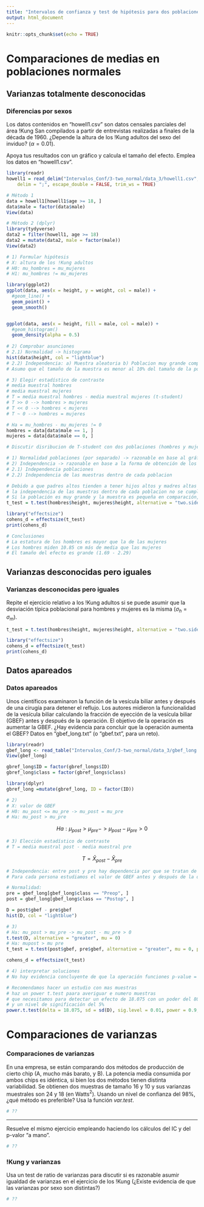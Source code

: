 ```yaml
---
title: "Intervalos de confianza y test de hipótesis para dos poblaciones normales"
output: html_document
---
```


```r
knitr::opts_chunk$set(echo = TRUE)
```

# Comparaciones de medias en poblaciones normales
## Varianzas totalmente desconocidas

### Diferencias por sexos
Los datos contenidos en "howell1.csv" son datos censales parciales del
área !Kung San compilados a partir de entrevistas realizadas a finales de la década
de 1960. ¿Depende la altura de los !Kung adultos del sexo del inviduo? ($\alpha=0.01$). 

Apoya tus resultados con un gráfico y calcula el tamaño del efecto. Emplea 
los datos en "howell1.csv".

```r
library(readr)
howell1 = read_delim("Intervalos_Conf/3-two_normal/data_3/howell1.csv", 
    delim = ";", escape_double = FALSE, trim_ws = TRUE)

# Método 1
data = howell1[howell1$age >= 18, ]
data$male = factor(data$male)
View(data)

# Método 2 (dplyr)
library(tydyverse)
data2 = filter(howell1, age >= 18) 
data2 = mutate(data2, male = factor(male)) 
View(data2)

# 1) Formular hipótesis
# X: altura de los !Kung adultos
# H0: mu_hombres = mu_mujeres
# H1: mu_hombres != mu_mujeres

library(ggplot2)
ggplot(data, aes(x = height, y = weight, col = male)) + 
  #geom_line() +
  geom_point() +
  geom_smooth() 


ggplot(data, aes(x = height, fill = male, col = male)) + 
  #geom_histogram()
  geom_density(alpha = 0.5)
  
# 2) Comprobar asunciones
# 2.1) Normalidad -> histograma
hist(data$height, col = "lightblue")
# 2.2) Independencia: a) Muestra aleatoria b) Poblacion muy grande comparado con la muestra
# Asumo que el tamaño de la muestra es menor al 10% del tamaño de la poblacion

# 3) Elegir estadístico de contraste 
# media muestral hombres
# media muestral mujeres 
# T = media muestral hombres - media muestral mujeres (t-student)
# T >> 0 --> hombres > mujeres
# T << 0 --> hombres < mujeres
# T ~ 0 --> hombres = mujeres

# Ha = mu_hombres - mu_mujeres != 0
hombres = data[data$male == 1, ]
mujeres = data[data$male == 0, ]

# Discutir disribucion de T-student con dos poblaciones (hombres y mujeres)

# 1) Normalidad poblaciones (por separado) -> razonable en base al gráfico
# 2) Independencia -> razonable en base a la forma de obtención de los datos
# 2.1) Independencia poblaciones
# 2.2) Independencia de las muestras dentro de cada poblacion

# Debido a que padres altos tienden a tener hijos altos y madres altas tienden a tener hijas altas
# la independencia de las muestras dentro de cada poblacion no se cumple (2.1/2.2)
# Si la población es muy grande y la muestra es pequeña en comparación, la asunción de independencia si es razonable ppor que será dificil que miembros de una misma familia estén en la muestra.
t_test = t.test(hombres$height, mujeres$height, alternative = "two.sided", conf.level = 0.99, mu = 0)

library("effectsize")
cohens_d = effectsize(t_test)
print(cohens_d)

# Conclusiones
# La estatura de los hombres es mayor que la de las mujeres
# Los hombres miden 10.85 cm más de media que las mujeres
# El tamaño del efecto es grande (1.69 - 2.29)
```


## Varianzas desconocidas pero iguales
### Varianzas desconocidas pero iguales
Repite el ejercicio relativo a los !Kung adultos si se puede asumir que 
la desviación típica poblacional para hombres y mujeres es la misma 
($\sigma_h = \sigma_m$).

```r
t_test = t.test(hombres$height, mujeres$height, alternative = "two.sided", conf.level = 0.99, mu = 0, var.equal = TRUE)

library("effectsize")
cohens_d = effectsize(t_test)
print(cohens_d)
```


## Datos apareados
### Datos apareados
Unos científicos examinaron la función de la vesícula biliar antes y 
después de una cirugía  para detener el reflujo. Los autores midieron 
la funcionalidad de la vesícula biliar calculando la fracción de eyección de
la vesícula biliar (GBEF) antes y después de la operación. El objetivo de la 
operación es aumentar la GBEF. ¿Hay evidencia para concluir que la operación 
aumenta el GBEF? Datos en "gbef\_long.txt" (o "gbef.txt", para un reto).

```r
library(readr)
gbef_long <- read_table("Intervalos_Conf/3-two_normal/data_3/gbef_long.csv")
View(gbef_long)

gbref_long$ID = factor(gbref_longs$ID)
gbref_long$class = factor(gbref_longs$class)

library(dplyr)
gbref_long =mutate(gbref_long, ID = factor(ID))

# 2) 
# X: valor de GBEF
# H0: mu_post <= mu_pre -> mu_post = mu_pre
# Ha: mu_post > mu_pre
```
$$Ha: \mu_{post} > \mu_{pre} -> \mu_{post} - \mu_{pre} > 0$$
```r
# 3) Elección estadístico de contraste
# T = media muestral post - media muestral pre
```
$$T = \bar{X}_{post} - \bar{X}_{pre}$$
```r
# Independencia: entre post y pre hay dependencia por que se tratan de datos apareados
# Para cada persona estudiamos el valor de GBEF antes y después de la operación

# Normalidad:
pre = gbef_long[gbef_long$class == "Preop", ]
post = gbef_long[gbef_long$class == "Postop", ]

D = post$gbef - pre$gbef
hist(D, col = "lightblue")

# 3) 
# Ha: mu_post > mu_pre -> mu_post - mu_pre > 0
t.test(D, alternative = "greater", mu = 0)
# Ha: mupost > mu pre
t_test = t.test(post$gbef, pre$gbef, alternative = "greater", mu = 0, paired = TRUE)

cohens_d = effectsize(t_test)

# 4) interpretar soluciones
# No hay evidencia concluyente de que la operación funciones p-value = 0.04086, sin embargo parace prometedora ya que la ganancia de gbef media es de 18.075. Además este efecto puede tener relevancia pratica ya que corresponde con un tamaño de efecto medio (0.5), aunque 95% IC (o.03-Inf)

# Recomendamos hacer un estudio con mas muestras 
# haz un power t.test paara averiguar e numero muestras
# que necesitamos para detectar un efecto de 18.075 con un poder del 80%
# y un nivel de significación del 5%
power.t.test(delta = 18.075, sd = sd(D), sig.level = 0.01, power = 0.9, type = "paired", alternative = "one.sided")
```
# Comparaciones de varianzas

### Comparaciones de varianzas
En una empresa, se están comparando dos métodos de producción de cierto chip 
(A, mucho más barato, y B). La potencia media consumida por ambos chips es 
idéntica, si bien los dos métodos tienen distinta variabilidad. Se obtienen 
dos muestras de tamaño 16 y 10 y sus varianzas muestrales son
$24$ y $18$ (en Watts$^2$). Usando un nivel de confianza del 98\%, ¿qué método 
es preferible? Usa la función *var.test*.

```r
# ??
```

--- 

Resuelve el mismo ejercicio empleando haciendo los cálculos del IC y del 
p-valor "a mano".

```r
# ??
```


### !Kung y varianzas
Usa un test de ratio de varianzas para discutir si es razonable asumir 
igualdad de varianzas en el ejercicio de los !Kung (¿Existe evidencia de que 
las varianzas por sexo son distintas?)

```r
# ??
```

